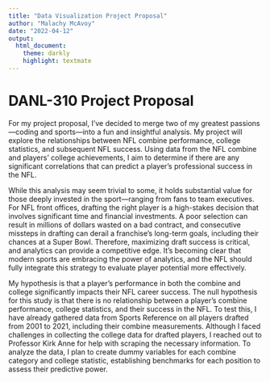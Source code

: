 ```yaml
---
title: "Data Visualization Project Proposal"
author: "Malachy McAvoy"
date: "2022-04-12"
output:
  html_document:
    theme: darkly
    highlight: textmate
---
```


# DANL-310 Project Proposal   

  For my project proposal, I’ve decided to merge two of my greatest passions—coding and sports—into a fun and insightful analysis. My project will explore the relationships between NFL combine performance, college statistics, and subsequent NFL success. Using data from the NFL combine and players’ college achievements, I aim to determine if there are any significant correlations that can predict a player's professional success in the NFL.

  While this analysis may seem trivial to some, it holds substantial value for those deeply invested in the sport—ranging from fans to team executives. For NFL front offices, drafting the right player is a high-stakes decision that involves significant time and financial investments. A poor selection can result in millions of dollars wasted on a bad contract, and consecutive missteps in drafting can derail a franchise's long-term goals, including their chances at a Super Bowl. Therefore, maximizing draft success is critical, and analytics can provide a competitive edge. It's becoming clear that modern sports are embracing the power of analytics, and the NFL should fully integrate this strategy to evaluate player potential more effectively.

  My hypothesis is that a player’s performance in both the combine and college significantly impacts their NFL career success. The null hypothesis for this study is that there is no relationship between a player’s combine performance, college statistics, and their success in the NFL. To test this, I have already gathered data from Sports Reference on all players drafted from 2001 to 2021, including their combine measurements. Although I faced challenges in collecting the college data for drafted players, I reached out to Professor Kirk Anne for help with scraping the necessary information. To analyze the data, I plan to create dummy variables for each combine category and college statistic, establishing benchmarks for each position to assess their predictive power.

